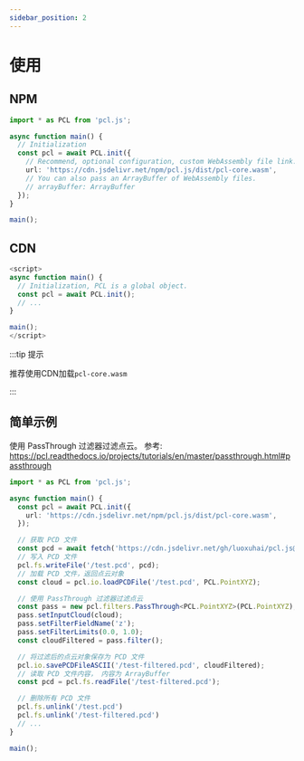 ```yaml
---
sidebar_position: 2
---
```


# 使用

## NPM

```typescript showLineNumbers
import * as PCL from 'pcl.js';

async function main() {
  // Initialization
  const pcl = await PCL.init({
    // Recommend, optional configuration, custom WebAssembly file link.
    url: 'https://cdn.jsdelivr.net/npm/pcl.js/dist/pcl-core.wasm',
    // You can also pass an ArrayBuffer of WebAssembly files.
    // arrayBuffer: ArrayBuffer
  });
}

main();
```

## CDN

```typescript showLineNumbers
<script>
async function main() {
  // Initialization, PCL is a global object.
  const pcl = await PCL.init();
  // ...
}

main();
</script>
```

:::tip 提示

推荐使用CDN加载`pcl-core.wasm`

:::

## 简单示例

使用 PassThrough 过滤器过滤点云。
参考: https://pcl.readthedocs.io/projects/tutorials/en/master/passthrough.html#passthrough

```typescript showLineNumbers
import * as PCL from 'pcl.js';

async function main() {
  const pcl = await PCL.init({
    url: 'https://cdn.jsdelivr.net/npm/pcl.js/dist/pcl-core.wasm',
  });

  // 获取 PCD 文件
  const pcd = await fetch('https://cdn.jsdelivr.net/gh/luoxuhai/pcl.js@master/data/rops_tutorial/points.pcd').then(res => res.arrayBuffer());
  // 写入 PCD 文件
  pcl.fs.writeFile('/test.pcd', pcd);
  // 加载 PCD 文件，返回点云对象
  const cloud = pcl.io.loadPCDFile('/test.pcd', PCL.PointXYZ);

  // 使用 PassThrough 过滤器过滤点云
  const pass = new pcl.filters.PassThrough<PCL.PointXYZ>(PCL.PointXYZ);
  pass.setInputCloud(cloud);
  pass.setFilterFieldName('z');
  pass.setFilterLimits(0.0, 1.0);
  const cloudFiltered = pass.filter();

  // 将过滤后的点云对象保存为 PCD 文件
  pcl.io.savePCDFileASCII('/test-filtered.pcd', cloudFiltered);
  // 读取 PCD 文件内容， 内容为 ArrayBuffer
  const pcd = pcl.fs.readFile('/test-filtered.pcd');

  // 删除所有 PCD 文件
  pcl.fs.unlink('/test.pcd')
  pcl.fs.unlink('/test-filtered.pcd')
  // ...
}

main();
```